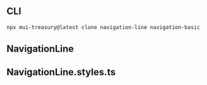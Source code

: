 
<Meta title="Navigation/Line" />

## CLI

```sh
npx mui-treasury@latest clone navigation-line navigation-basic
```

## NavigationLine

<Source code={raw} language="tsx" />

## NavigationLine.styles.ts

<Source code={raw2} language="tsx" />
